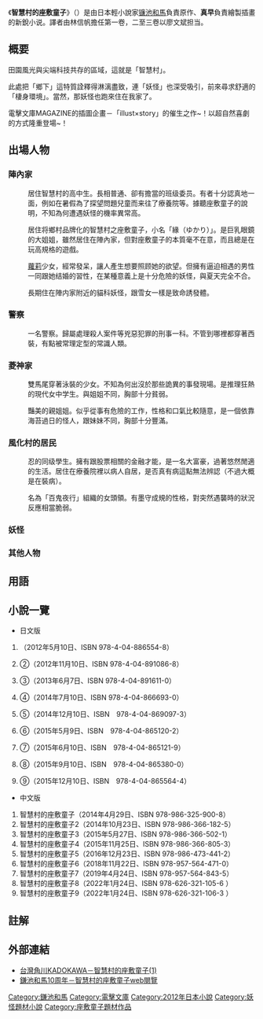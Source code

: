 {{Infobox animanga/Headerofja
|title= 智慧村的座敷童子
|image= 
|size= 200px
|caption= 
|japanese= インテリビレッジの座敷童
|english= 
|kana= インテリビレッジのざしきわらし
|romaji= 
|genre= [[神秘學|神秘學]]、[[喜劇|喜劇]]、[[妖怪|妖怪]]
}}
{{Infobox animanga/name
|original= 
|official= 
|formal= {{flagicon|Taiwan}} 智慧村的座敷童子
|common= 智能村的座敷童子
}}
{{Infobox animanga/Novel
|輕小說= 是
|標題= 
|作者= [[鐮池和馬|鐮池和馬]]
|插圖= [[真早|真早]]
|出版社= {{flagicon|Japan}} [[角川書店|角川書店]]<br />{{flagicon|Taiwan}} {{flagicon|Hong Kong}} [[台灣角川|台灣角川]]
|其他出版社= 
|連載雜誌= 
|label= {{flagicon|Japan}} [[ASCII_Media_Works|ASCII Media Works]] → [[KADOKAWA|KADOKAWA]]<br/> {{Flagicon|Taiwan}} Kadokawa Fantastic Novels
|發售日= 
|開始= 2012年5月10日
|結束= 2015年12月10日
|冊數= {{flagicon|Japan}}全9冊（2015年12月）<br />{{flagicon|Taiwan}}全9冊（2022年1月）
|話數= 
|其他= 
}}
{{Infobox animanga/Footerofja}}

《'''智慧村的座敷童子'''》（{{lang-ja|インテリビレッジの座敷童}}）是由日本輕小說家[[镰池和馬|镰池和馬]]負責原作、'''真早'''負責繪製插畫的新銳小说。譯者由林信帆擔任第一卷，二至三卷以廖文斌担当。

== 概要 ==
田園風光與尖端科技共存的區域，這就是「智慧村」。

此處把「鄉下」這特質詮釋得淋漓盡致，連「妖怪」也深受吸引，前來尋求舒適的「棲身環境」。當然，那妖怪也跑來住在我家了。

電擊文庫MAGAZINE的插圖企畫－「illust×story」的催生之作~！以超自然喜劇的方式隆重登場~！

== 出場人物 ==
=== 陣內家 ===
;{{nihongo|陣内忍|陣内忍（じんない しのぶ）}}
:居住智慧村的高中生。長相普通、卻有擔當的班级委员。有者十分認真地一面，例如在暑假為了探望問題兒童而来往了療養院等。據聽座敷童子的說明，不知為何遭遇妖怪的機率異常高。

;{{nihongo|[[座敷童子|座敷童子]]|座敷童子（ざしきわらし）}}
:居住将鄉村品牌化的智慧村之座敷童子，小名「緣（ゆかり）」。是巨乳眼鏡的大姐姐，雖然居住在陣內家，但對座敷童子的本質毫不在意，而且總是在玩高規格的遊戲。

;{{nihongo|[[雪女|雪女]]|雪女（ゆきおんな）}}
:[[蘿莉|蘿莉]]少女，經常發呆，讓人產生想要照顾她的欲望。但擁有逼迫相遇的男性一同跟她结婚的習性，在某種意義上是十分危險的妖怪，與夏天完全不合。

;{{nihongo|[[貓又|貓又]]|貓又（ねこまた）}}
:長期住在陣内家附近的貓科妖怪，跟雪女一樣是致命誘發體。

=== 警察 ===
;{{nihongo|内幕隼|内幕隼（うちまく はやぶさ）}}
:一名警察。歸屬處理殺人案件等兇惡犯罪的刑事一科。不管到哪裡都穿著西裝，有點被常理定型的常識人類。

=== 菱神家 ===
;{{nihongo|菱神豔美|菱神豔美（ひしがみ えんび）}}
:雙馬尾穿著泳裝的少女。不知為何出沒於那些詭異的事發現場。是推理狂熱的現代女中学生。與姐姐不同，胸部十分貧弱。

;{{nihongo|菱神舞|菱神舞（ひしがみ まい）}}
:豔美的親姐姐。似乎從事有危險的工作，性格和口氣比較隨意，是一個依靠海苔過日的怪人，跟妹妹不同，胸部十分豐滿。

=== 風化村的居民 ===
;{{nihongo|小手蜜惑歌|小手蜜惑歌（こてみつ まどか）}}
:忍的同级學生。擁有跟股票相關的金融才能，是一名大富豪，過著悠然閒適的生活。居住在療養院裡以病人自居，是否真有病這點無法辨認（不過大概是在裝病）。

;{{nihongo|祝|祝（はふり）}}
:名為「百鬼夜行」組織的女頭領。有墨守成規的性格，對突然遇襲時的狀況反應相當脆弱。

=== 妖怪 ===


=== 其他人物 ===

== 用語 ==

== 小說一覽 ==
* 日文版
# {{lang|ja|インテリビレッジの座敷童}}（2012年5月10日、ISBN 978-4-04-886554-8）
# {{lang|ja|インテリビレッジの座敷童}}②（2012年11月10日、ISBN 978-4-04-891086-8）
# {{lang|ja|インテリビレッジの座敷童}}③（2013年6月7日、ISBN 978-4-04-891611-0）
# {{lang|ja|インテリビレッジの座敷童}}④（2014年7月10日、ISBN 978-4-04-866693-0）
# {{lang|ja|インテリビレッジの座敷童}}⑤（2014年12月10日、ISBN　978-4-04-869097-3）
# {{lang|ja|インテリビレッジの座敷童}}⑥（2015年5月9日、ISBN　978-4-04-865120-2）
# {{lang|ja|インテリビレッジの座敷童}}⑦（2015年6月10日、ISBN　978-4-04-865121-9）
# {{lang|ja|インテリビレッジの座敷童}}⑧（2015年9月10日、ISBN　978-4-04-865380-0）
# {{lang|ja|インテリビレッジの座敷童}}⑨（2015年12月10日、ISBN　978-4-04-865564-4）

* 中文版
# 智慧村的座敷童子（2014年4月29日、ISBN 978-986-325-900-8）
# 智慧村的座敷童子2（2014年10月23日、ISBN 978-986-366-182-5）
# 智慧村的座敷童子3（2015年5月27日、ISBN 978-986-366-502-1）
# 智慧村的座敷童子4（2015年11月25日、ISBN 978-986-366-805-3）
# 智慧村的座敷童子5（2016年12月23日、ISBN 978-986-473-441-2）
# 智慧村的座敷童子6（2018年11月22日、ISBN 978-957-564-471-0）
# 智慧村的座敷童子7（2019年4月24日、ISBN 978-957-564-843-5）
# 智慧村的座敷童子8（2022年1月24日、ISBN 978-626-321-105-6 ）
# 智慧村的座敷童子9（2022年1月24日、ISBN 978-626-321-106-3 ）

== 註解 ==
{{Reflist}}

== 外部連結 ==
*[https://www.kadokawa.com.tw/p1-products_detail.php?id=69a14hSUm2EGi2txm1Y0OfQukJCIxKXD6T6CYdZPd2VX 台灣角川KADOKAWA－智慧村的座敷童子(1)] {{Wayback|url=https://www.kadokawa.com.tw/p1-products_detail.php?id=69a14hSUm2EGi2txm1Y0OfQukJCIxKXD6T6CYdZPd2VX |date=20140524003940 }}
*[http://dengekibunko.jp/author/kamachikazuma/ 鎌池和馬10周年－智慧村的座敷童子web閱覽] {{Wayback|url=http://dengekibunko.jp/author/kamachikazuma/ |date=20161102031735 }}{{ja icon}}

[[Category:鎌池和馬|Category:鎌池和馬]]
[[Category:電擊文庫|Category:電擊文庫]]
[[Category:2012年日本小說|Category:2012年日本小說]]
[[Category:妖怪題材小說|Category:妖怪題材小說]]
[[Category:座敷童子題材作品|Category:座敷童子題材作品]]
